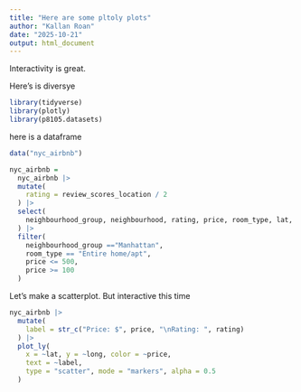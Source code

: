 ```yaml
---
title: "Here are some pltoly plots"
author: "Kallan Roan"
date: "2025-10-21"
output: html_document
---
```


Interactivity is great.

Here's is diversye

```r
library(tidyverse)
library(plotly)
library(p8105.datasets)
```

here is a dataframe

```r
data("nyc_airbnb")

nyc_airbnb = 
  nyc_airbnb |> 
  mutate(
    rating = review_scores_location / 2
  ) |> 
  select(
    neighbourhood_group, neighbourhood, rating, price, room_type, lat, long
  ) |> 
  filter(
    neighbourhood_group =="Manhattan",
    room_type == "Entire home/apt",
    price <= 500,
    price >= 100
  )
```


Let's make a scatterplot. But interactive this time

```r
nyc_airbnb |> 
  mutate(
    label = str_c("Price: $", price, "\nRating: ", rating)
  ) |> 
  plot_ly(
    x = ~lat, y = ~long, color = ~price,
    text = ~label,
    type = "scatter", mode = "markers", alpha = 0.5
  )
```

